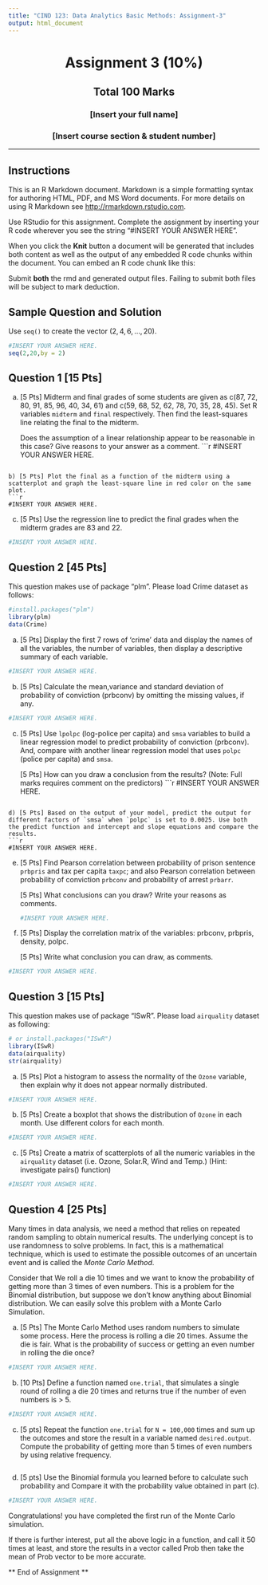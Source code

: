 ```yaml
---
title: "CIND 123: Data Analytics Basic Methods: Assignment-3"
output: html_document
---
```

<center> <h1> Assignment 3 (10%) </h1> </center>
<center> <h2> Total 100 Marks </h2> </center>
<center> <h3> [Insert your full name] </h3> </center>
<center> <h3> [Insert course section & student number] </h3> </center>
---


## Instructions

This is an R Markdown document. Markdown is a simple formatting syntax for authoring HTML, PDF, and MS Word documents. For more details on using R Markdown see <http://rmarkdown.rstudio.com>.

Use RStudio for this assignment. Complete the assignment by inserting your R code wherever you see the string "#INSERT YOUR ANSWER HERE".

When you click the **Knit** button a document will be generated that includes both content as well as the output of any embedded R code chunks within the document. You can embed an R code chunk like this:

Submit **both**  the rmd and generated output files. Failing to submit both files will be subject to mark deduction.

## Sample Question and Solution

Use `seq()` to create the vector $(2,4,6,\ldots,20)$.

```r
#INSERT YOUR ANSWER HERE.
seq(2,20,by = 2)

```
## Question 1 [15 Pts]

a) [5 Pts] Midterm and final grades of some students are given as c(87, 72, 80, 91, 85, 96, 40, 34, 61) and c(59, 68, 52, 62, 78, 70, 35, 28, 45). Set R variables `midterm` and `final` respectively. Then find the least-squares line relating the final to the midterm. 

   Does the assumption of a linear relationship appear to be reasonable in this case? Give reasons to your answer as a comment.
```r
#INSERT YOUR ANSWER HERE.

```

b) [5 Pts] Plot the final as a function of the midterm using a scatterplot and graph the least-square line in red color on the same plot. 
```r
#INSERT YOUR ANSWER HERE.

```

c) [5 Pts] Use the regression line to predict the final grades when the midterm grades are 83 and 22. 
```r
#INSERT YOUR ANSWER HERE.

```



## Question 2 [45 Pts]

This question makes use of package "plm". Please load Crime dataset as follows:
```r
#install.packages("plm")
library(plm) 
data(Crime)
```

a) [5 Pts] Display the first 7 rows of 'crime' data and display the names of all the variables, the number of variables, then display a descriptive summary of each variable. 
```r
#INSERT YOUR ANSWER HERE.

```

b) [5 Pts] Calculate the mean,variance and standard deviation of probability of conviction (prbconv) by omitting the missing values, if any. 
```r
#INSERT YOUR ANSWER HERE.

```
c) [5 Pts] Use `lpolpc` (log-police per capita) and `smsa` variables to build a linear regression model to predict probability of conviction (prbconv).  And, compare with another linear regression model that uses `polpc` (police per capita) and `smsa`.

   [5 Pts] How can you draw a conclusion from the results? 
   (Note: Full marks requires comment on the predictors)
```r
#INSERT YOUR ANSWER HERE.

```

d) [5 Pts] Based on the output of your model, predict the output for different factors of `smsa` when `polpc` is set to 0.0025. Use both the predict function and intercept and slope equations and compare the results. 
```r
#INSERT YOUR ANSWER HERE.

```
e) [5 Pts] Find Pearson correlation between probability of prison sentence `prbpris` and tax per capita `taxpc`; and also Pearson correlation between probability of conviction `prbconv` and probability of arrest `prbarr`. 

   [5 Pts] What conclusions can you draw? Write your reasons as comments.
```r
#INSERT YOUR ANSWER HERE.
```

f) [5 Pts] Display the correlation matrix of the variables: prbconv, prbpris, density, polpc. 

   [5 Pts] Write what conclusion you can draw, as comments. 
   
```r
#INSERT YOUR ANSWER HERE.
```




## Question 3 [15 Pts]

This question makes use of package "ISwR". Please load `airquality` dataset as following:

```r
# or install.packages("ISwR")
library(ISwR) 
data(airquality)
str(airquality)
```


a) [5 Pts] Plot a histogram to assess the normality of the `Ozone` variable, then explain why it does not appear normally distributed. 
```r
#INSERT YOUR ANSWER HERE.
```

b) [5 Pts] Create a boxplot that shows the distribution of `Ozone` in each month. Use different colors for each month. 

```r
#INSERT YOUR ANSWER HERE.

```

c) [5 Pts] Create a matrix of scatterplots of all the numeric variables in the `airquality` dataset (i.e. Ozone, Solar.R, Wind and Temp.)
(Hint: investigate pairs() function) 

```r
#INSERT YOUR ANSWER HERE.

```



## Question 4 [25 Pts]

Many times in data analysis, we need a method that relies on repeated random sampling to obtain numerical results. The underlying concept is to use randomness to solve problems. In fact,  this is a mathematical technique, which is used to estimate the possible outcomes of an uncertain event and is called the *Monte Carlo Method*. 

Consider that We roll a die 10 times and we want to know the probability of getting more than 3 times of even numbers. This is a problem for the Binomial distribution, but suppose we don't know anything about Binomial distribution. We can easily solve this problem with a Monte Carlo Simulation.   


a) [5 Pts] The Monte Carlo Method uses random numbers to simulate some process. Here the process is rolling a die 20 times. Assume the die is fair. What is the probability of success or getting an even number in rolling the die once?
```r
#INSERT YOUR ANSWER HERE.

```


b) [10 Pts] Define a function named `one.trial`, that simulates a single round of rolling a die 20 times and returns true if the number of even numbers is > 5.
```r
#INSERT YOUR ANSWER HERE.

```

c) [5 pts] Repeat the function `one.trial` for `N = 100,000` times and sum up the outcomes and store the result in a variable named `desired.output`. Compute the probability of getting more than 5 times of even numbers by using relative frequency. 

```r


```

d) [5 pts] Use the Binomial formula you learned before to calculate such probability and Compare it with the probability value obtained in part (c).

```r
#INSERT YOUR ANSWER HERE.

```

Congratulations! you have completed the first run of the Monte Carlo simulation. 

If there is further interest, put all the above logic in a function, and call it 50 times at least, and store the results in a vector called Prob then take the mean of Prob vector to be more accurate. 

** End of Assignment **